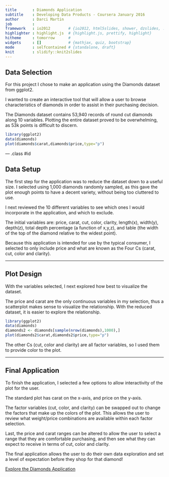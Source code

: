 ```yaml
---
title       : Diamonds Application
subtitle    : Developing Data Products - Coursera January 2016
author      : Darci Martin
job         : 
framework   : io2012        # {io2012, html5slides, shower, dzslides, ...}
highlighter : highlight.js  # {highlight.js, prettify, highlight}
hitheme     : tomorrow      # 
widgets     : []            # {mathjax, quiz, bootstrap}
mode        : selfcontained # {standalone, draft}
knit        : slidify::knit2slides
---
```


## Data Selection

For this project I chose to make an application using the Diamonds dataset from ggplot2.

I wanted to create an interactive tool that will allow a user to browse characteristics of diamonds in order to assist in their purchasing decision.

The Diamonds dataset contains 53,940 records of round cut diamonds along 10 variables. Plotting the entire dataset proved to be overwhelming, as 53k points is difficult to discern.
```r
library(ggplot2)
data(diamonds)
plot(diamonds$carat,diamonds$price,type="p")
```

--- .class #id 

## Data Setup

The first step for the application was to reduce the dataset down to a useful size. I selected using 1,000 diamonds randomly sampled, as this gave the plot enough points to have a decent variety, without being too cluttered to use.

I next reviewed the 10 different variables to see which ones I would incorporate in the application, and which to exclude.

The initial variables are: price, carat, cut, color, clarity, length(x), width(y), depth(z), total depth percentage (a function of x,y,z), and table (the width of the top of the diamond relative to the widest point).

Because this application is intended for use by the typical consumer, I selected to only include price and what are known as the Four Cs (carat, cut, color and clarity).   

---

## Plot Design

With the variables selected, I next explored how best to visualize the dataset.

The price and carat are the only continuous variables in my selection, thus a scatterplot makes sense to visualize the relationship. With the reduced dataset, it is easier to explore the relationship.
```r
library(ggplot2)
data(diamonds)
diamonds2 <- diamonds[sample(nrow(diamonds),1000),]
plot(diamonds2$carat,diamonds2$price,type="p")
```

The other Cs (cut, color and clarity) are all factor variables, so I used them to provide color to the plot.

---

## Final Application

To finish the application, I selected a few options to allow interactivity of the plot for the user.

The standard plot has carat on the x-axis, and price on the y-axis. 

The factor variables (cut, color, and clarity) can be swapped out to change the factors that make up the colors of the plot. This allows the user to review what weight/price combinations are available within each factor selection. 

Last, the price and carat ranges can be altered to allow the user to select a range that they are comfortable purchasing, and then see what they can expect to receive in terms of cut, color and clarity.

The final application allows the user to do their own data exploration and set a level of expectation before they shop for that diamond!

[Explore the Diamonds Application]( https://dmartin.shinyapps.io/DiamondsApplication/)


